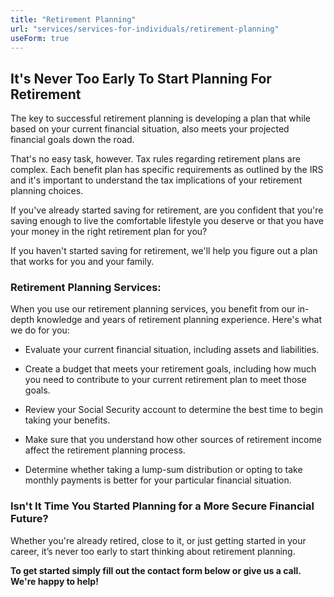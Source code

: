 ```yaml
---
title: "Retirement Planning"
url: "services/services-for-individuals/retirement-planning"
useForm: true
---
```


**It's Never Too Early To Start Planning For Retirement**
---------------------------------------------------------

The key to successful retirement planning is developing a plan that while based on your current financial situation, also meets your projected financial goals down the road.

That's no easy task, however. Tax rules regarding retirement plans are complex. Each benefit plan has specific requirements as outlined by the IRS and it's important to understand the tax implications of your retirement planning choices.

If you've already started saving for retirement, are you confident that you're saving enough to live the comfortable lifestyle you deserve or that you have your money in the right retirement plan for you?

If you haven't started saving for retirement, we'll help you figure out a plan that works for you and your family.

### Retirement Planning Services:

When you use our retirement planning services, you benefit from our in-depth knowledge and years of retirement planning experience. Here's what we do for you:

*   Evaluate your current financial situation, including assets and liabilities.

*   Create a budget that meets your retirement goals, including how much you need to contribute to your current retirement plan to meet those goals.

*   Review your Social Security account to determine the best time to begin taking your benefits.

*   Make sure that you understand how other sources of retirement income affect the retirement planning process.

*   Determine whether taking a lump-sum distribution or opting to take monthly payments is better for your particular financial situation.

### Isn't It Time You Started Planning for a More Secure Financial Future?

Whether you're already retired, close to it, or just getting started in your career, it’s never too early to start thinking about retirement planning. 

**To get started simply fill out the contact form below or give us a call. We're happy to help!**
